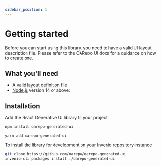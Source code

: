 ```yaml
---
sidebar_position: 1
---
```



# Getting started

Before you can start using this library, you need
to have a valid UI layout description file. Please
refer to the [OARepo UI docs](https://oarepo.github.io/oarepo-ui/)
for a guidance on how to create one.

## What you'll need

- A valid [layout definition](https://oarepo.github.io/oarepo-ui/docs/layout/configuration#layout-definition) file
- [Node.js](https://nodejs.org/en/download/) version 14 or above:

## Installation

Add the React Generative UI library to your project

<Tabs>
 <TabItem value="npm" label="NPM" default>

```bash
npm install oarepo-generated-ui
```

 </TabItem>
 <TabItem value="yarn" label="Yarn">

```bash
yarn add oarepo-generated-ui
```

 </TabItem>
 <TabItem value="invenio-cli" label="Invenio-CLI">

To install the library for development on your Invenio repository instance

```bash
git clone https://github.com/oarepo/oarepo-generated-ui
invenio-cli packages install ./oarepo-generated-ui
```

 </TabItem>
</Tabs>
